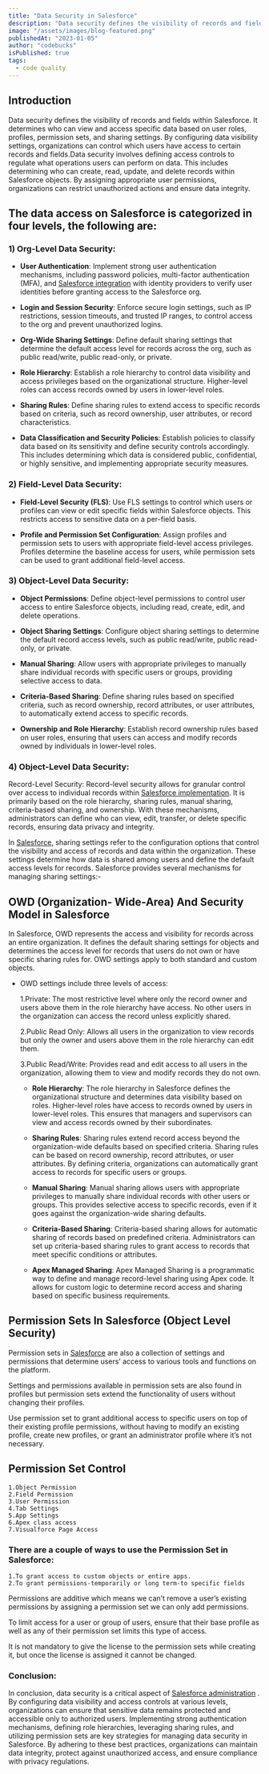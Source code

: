 ```yaml
---
title: "Data Security in Salesforce"
description: "Data security defines the visibility of records and fields within Salesforce. It determines who can view and access specific data based on user roles, profiles, permission sets, and sharing settings. By configuring data visibility settings, organizations can control which users have access to certain records and fields.Data security involves defining access controls to regulate what operations users can perform on data"
image: "/assets/images/blog-featured.png"
publishedAt: "2023-01-05"
author: "codebucks"
isPublished: true
tags:
  - code quality
---
```


## Introduction

Data security defines the visibility of records and fields within Salesforce. It determines who can view and access specific data based on user roles, profiles, permission sets, and sharing settings. By configuring data visibility settings, organizations can control which users have access to certain records and fields.Data security involves defining access controls to regulate what operations users can perform on data. This includes determining who can create, read, update, and delete records within Salesforce objects. By assigning appropriate user permissions, organizations can restrict unauthorized actions and ensure data integrity.

## The data access on Salesforce is categorized in four levels, the following are:

### 1) Org-Level Data Security:

- **User Authentication**: Implement strong user authentication mechanisms, including password policies, multi-factor authentication (MFA), and [Salesforce integration](http://www.cloudprism.in) with identity providers to verify user identities before granting access to the Salesforce org.

- **Login and Session Security**: Enforce secure login settings, such as IP restrictions, session timeouts, and trusted IP ranges, to control access to the org and prevent unauthorized logins.

- **Org-Wide Sharing Settings**: Define default sharing settings that determine the default access level for records across the org, such as public read/write, public read-only, or private.

- **Role Hierarchy**: Establish a role hierarchy to control data visibility and access privileges based on the organizational structure. Higher-level roles can access records owned by users in lower-level roles.

- **Sharing Rules**: Define sharing rules to extend access to specific records based on criteria, such as record ownership, user attributes, or record characteristics.

- **Data Classification and Security Policies**: Establish policies to classify data based on its sensitivity and define security controls accordingly. This includes determining which data is considered public, confidential, or highly sensitive, and implementing appropriate security measures.

### 2) Field-Level Data Security:

- **Field-Level Security (FLS)**: Use FLS settings to control which users or profiles can view or edit specific fields within Salesforce objects. This restricts access to sensitive data on a per-field basis.

- **Profile and Permission Set Configuration**: Assign profiles and permission sets to users with appropriate field-level access privileges. Profiles determine the baseline access for users, while permission sets can be used to grant additional field-level access.

### 3) Object-Level Data Security:

- **Object Permissions**: Define object-level permissions to control user access to entire Salesforce objects, including read, create, edit, and delete operations.

- **Object Sharing Settings**: Configure object sharing settings to determine the default record access levels, such as public read/write, public read-only, or private.

- **Manual Sharing**: Allow users with appropriate privileges to manually share individual records with specific users or groups, providing selective access to data.

- **Criteria-Based Sharing**: Define sharing rules based on specified criteria, such as record ownership, record attributes, or user attributes, to automatically extend access to specific records.

- **Ownership and Role Hierarchy**: Establish record ownership rules based on user roles, ensuring that users can access and modify records owned by individuals in lower-level roles.

### 4) Object-Level Data Security:

Record-Level Security: Record-level security allows for granular control over access to individual records within [Salesforce implementation](http://www.cloudprism.in). It is primarily based on the role hierarchy, sharing rules, manual sharing, criteria-based sharing, and ownership. With these mechanisms, administrators can define who can view, edit, transfer, or delete specific records, ensuring data privacy and integrity.

In [Salesforce](https://www.salesforce.com.in), sharing settings refer to the configuration options that control the visibility and access of records and data within the organization. These settings determine how data is shared among users and define the default access levels for records. Salesforce provides several mechanisms for managing sharing settings:-

## OWD (Organization- Wide-Area) And Security Model in Salesforce

In Salesforce, OWD represents the access and visibility for records across an entire organization.
It defines the default sharing settings for objects and determines the access level for records that users do not own or have specific sharing rules for. OWD settings apply to both standard and custom objects.

- OWD settings include three levels of access:

  1.Private: The most restrictive level where only the record owner and users above them in the role hierarchy have access. No other users in the organization can access the record unless explicitly shared.

  2.Public Read Only: Allows all users in the organization to view records but only the owner and users above them in the role hierarchy can edit them.

  3.Public Read/Write: Provides read and edit access to all users in the organization, allowing them to view and modify records they do not own.

  - **Role Hierarchy**: The role hierarchy in Salesforce defines the organizational structure and determines data visibility based on roles. Higher-level roles have access to records owned by users in lower-level roles. This ensures that managers and supervisors can view and access records owned by their subordinates.

  - **Sharing Rules**: Sharing rules extend record access beyond the organization-wide defaults based on specified criteria. Sharing rules can be based on record ownership, record attributes, or user attributes. By defining criteria, organizations can automatically grant access to records for specific users or groups.

  - **Manual Sharing**: Manual sharing allows users with appropriate privileges to manually share individual records with other users or groups. This provides selective access to specific records, even if it goes against the organization-wide sharing defaults.

  - **Criteria-Based Sharing**: Criteria-based sharing allows for automatic sharing of records based on predefined criteria. Administrators can set up criteria-based sharing rules to grant access to records that meet specific conditions or attributes.

  - **Apex Managed Sharing**: Apex Managed Sharing is a programmatic way to define and manage record-level sharing using Apex code. It allows for custom logic to determine record access and sharing based on specific business requirements.

## Permission Sets In Salesforce (Object Level Security)

Permission sets in [Salesforce](https://www.salesforce.com.in) are also a collection of settings and permissions that determine users’ access to various tools and functions on the platform.

Settings and permissions available in permission sets are also found in profiles but permission sets extend the functionality of users without changing their profiles.

Use permission set to grant additional access to specific users on top of their existing profile permissions, without having to modify an existing profile, create new profiles, or grant an administrator profile where it’s not necessary.

## Permission Set Control

    1.Object Permission
    2.Field Permission
    3.User Permission
    4.Tab Settings
    5.App Settings
    6.Apex class access
    7.Visualforce Page Access

### There are a couple of ways to use the Permission Set in Salesforce:

    1.To grant access to custom objects or entire apps.
    2.To grant permissions-temporarily or long term-to specific fields

Permissions are additive which means we can’t remove a user’s existing permissions by assigning a permission set we can only add permissions.

To limit access for a user or group of users, ensure that their base profile as well as any of their permission set limits this type of access.

It is not mandatory to give the license to the permission sets while creating it, but once the license is assigned it cannot be changed.

### Conclusion:

In conclusion, data security is a critical aspect of [Salesforce administration](http://www.cloudprism.in) . By configuring data visibility and access controls at various levels, organizations can ensure that sensitive data remains protected and accessible only to authorized users. Implementing strong authentication mechanisms, defining role hierarchies, leveraging sharing rules, and utilizing permission sets are key strategies for managing data security in Salesforce. By adhering to these best practices, organizations can maintain data integrity, protect against unauthorized access, and ensure compliance with privacy regulations.
